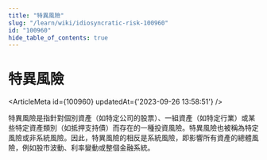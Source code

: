 ```yaml
---
title: "特異風險"
slug: "/learn/wiki/idiosyncratic-risk-100960"
id: "100960"
hide_table_of_contents: true
---
```



# 特異風險

<ArticleMeta id={100960} updatedAt={'2023-09-26 13:58:51'} />
<div className='border-solid border-b border-t-0 my-4 border-[var(--ifm-color-gray-300)]' />

特異風險是指針對個別資產（如特定公司的股票）、一組資產（如特定行業）或某些特定資產類別（如抵押支持債）而存在的一種投資風險。特異風險也被稱為特定風險或非系統風險。因此，特異風險的相反是系統風險，即影響所有資產的總體風險，例如股市波動、利率變動或整個金融系統。
